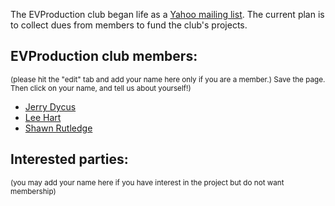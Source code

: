 The EVProduction club began life as a [http://groups.yahoo.com/group/EVProduction/ Yahoo mailing list].  The current plan is to collect dues from members to fund the club's projects.

==EVProduction club members:==
<small>(please hit the "edit" tab and add your name here only if you are a member.)  Save the page.  Then click on your name, and tell us about yourself!)</small>

*[[Jerry Dycus]]
*[[Lee Hart]]
*[[Shawn Rutledge]]

==Interested parties:==
<small>(you may add your name here if you have interest in the project but do not want membership)</small>